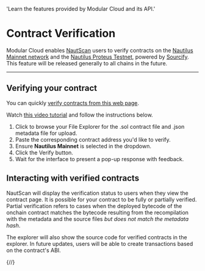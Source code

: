 
  'Learn the features provided by Modular Cloud and its API.'

<HeroPattern />

# Contract Verification 

Modular Cloud enables [NautScan](https://nautscan.com) users to verify contracts on the [Nautilus Mainnet network](https://docs.nautchain.xyz/nautilus-mainnet) and the [Nautilus Proteus Testnet](https://docs.nautchain.xyz/nautilus-testnet), powered by [Sourcify](https://sourcify.dev/). This feature will be released generally to all chains in the future.

---

## Verifying your contract

You can quickly [verify contracts from this web page](https://contract-verification.vercel.app/).

Watch [this video tutorial](https://youtu.be/RA-z7K21dmk) and follow the instructions below.

1. Click to browse your File Explorer for the .sol contract file and .json metadata file for upload.
2. Paste the corresponding contract address you'd like to verify.
3. Ensure **Nautilus Mainnet** is selected in the dropdown.
4. Click the Verify button.
5. Wait for the interface to present a pop-up response with feedback.

## Interacting with verified contracts

NautScan will display the verification status to users when they view the contract page. It is possible for your contract to be fully or partially verified. Partial verification refers to cases when the deployed bytecode of the onchain contract matches the bytecode resulting from the recompilation with the metadata and the source files _but does not match the metadata hash_.

The explorer will also show the source code for verified contracts in the explorer. In future updates, users will be able to create transactions based on the contract's ABI.

{/*<Guides />*/}
